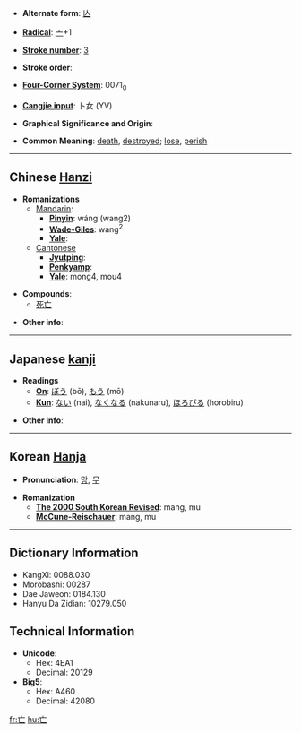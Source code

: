 * '''Alternate form''': [[亾]]

* '''[[Wiktionary:Chinese radical index| Radical]]''': [[Wiktionary:Chinese radical index 亠|亠]]+1

* '''[[Wiktionary:Chinese total strokes index|Stroke number]]''': [[Wiktionary:Chinese total strokes index 3|3]]

* '''Stroke order''': 

* '''[[Wiktionary:Chinese four corner index|Four-Corner System]]''': 0071<sub>0</sub>

* '''[[Wiktionary:Chinese Cangjie index|Cangjie input]]''': 卜女 (YV)

* '''Graphical Significance and Origin''': 

* '''Common Meaning''': [[death]], [[destroyed]]; [[lose]], [[perish]]

----

== Chinese [[Hanzi]] ==

* '''Romanizations'''
** [[Mandarin]]:
*** '''[[Pinyin]]''': wáng (wang2)
*** '''[[Wade-Giles]]''': wang<sup>2</sup>
*** '''[[Yale]]''': 
**[[Cantonese]]
***'''[[Jyutping]]''':
***'''[[Penkyamp]]''': 
***'''[[Yale]]''': mong4, mou4

* '''Compounds''':
**[[死亡]]

* '''Other info''': 

----

== Japanese [[kanji]] ==

* '''Readings'''
** '''[[On]]''': [[ぼう]] (bō), [[もう]] (mō)
** '''[[Kun]]''': [[ない]] (nai), [[なくなる]] (nakunaru), [[ほろびる]] (horobiru)

* '''Other info''':  

----

== Korean [[Hanja]] ==

* '''Pronunciation''': [[망]], [[무]]

* '''Romanization'''
** '''[[The 2000 South Korean Revised Romanization|The 2000 South Korean Revised]]''': mang, mu
** '''[[McCune-Reischauer]]''': mang, mu

----

== Dictionary Information ==

* KangXi: 0088.030
* Morobashi: 00287
* Dae Jaweon: 0184.130
* Hanyu Da Zidian: 10279.050

== Technical Information ==

* '''Unicode''':
** Hex: 4EA1
** Decimal: 20129
* '''Big5''':
** Hex: A460
** Decimal: 42080

[[fr:亡]]
[[hu:亡]]